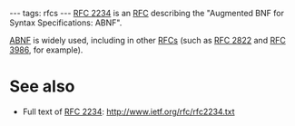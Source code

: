 ---
tags: rfcs
---
[[RFC 2234]] is an [[RFC]] describing the "Augmented BNF for Syntax Specifications: ABNF".

[[ABNF]] is widely used, including in other [[RFCs]] (such as [[RFC 2822]] and [[RFC 3986]], for example).

= See also =

* Full text of [[RFC 2234]]: http://www.ietf.org/rfc/rfc2234.txt
